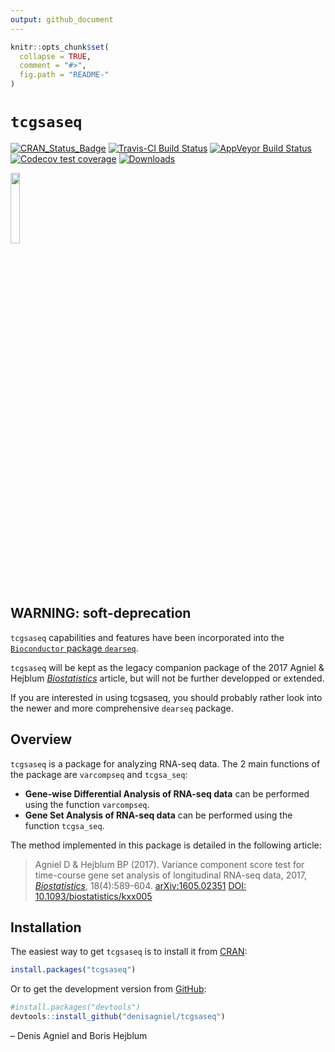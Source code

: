 ```yaml
---
output: github_document
---
```


<!-- README.md is generated from README.Rmd. Please edit that file -->

```r
knitr::opts_chunk$set(
  collapse = TRUE,
  comment = "#>",
  fig.path = "README-"
)
```

# `tcgsaseq`

[![CRAN_Status_Badge](http://www.r-pkg.org/badges/version/tcgsaseq)](https://cran.r-project.org/package=tcgsaseq)
[![Travis-CI Build Status](https://travis-ci.org/denisagniel/tcgsaseq.svg?branch=master)](https://travis-ci.org/denisagniel/tcgsaseq)
[![AppVeyor Build Status](https://ci.appveyor.com/api/projects/status/github/denisagniel/tcgsaseq?branch=master&svg=true)](https://ci.appveyor.com/project/denisagniel/tcgsaseq)
[![Codecov test coverage](https://codecov.io/gh/denisagniel/tcgsaseq/branch/master/graph/badge.svg)](https://codecov.io/gh/denisagniel/tcgsaseq?branch=master)
[![Downloads](https://cranlogs.r-pkg.org/badges/tcgsaseq?color=blue)](https://www.r-pkg.org/pkg/tcgsaseq)

<img src="man/figures/lifecycle-soft-deprecated.svg" width="17%" />

## WARNING: soft-deprecation

`tcgsaseq` capabilities and features have been incorporated into the [`Bioconductor` package `dearseq`](https://bioconductor.org/packages/release/bioc/html/dearseq.html).

`tcgsaseq` will be kept as the legacy companion package of the 2017 Agniel & Hejblum [*Biostatistics*](https://academic.oup.com/biostatistics/article-abstract/18/4/589/3065599) article, but will not be further developped or extended.

If you are interested in using tcgsaseq, you should probably rather look into the newer and more comprehensive  `dearseq` package.


## Overview

`tcgsaseq` is a package for analyzing RNA-seq data. The 2 main functions of the package are `varcompseq` and `tcgsa_seq`: 

* **Gene-wise Differential Analysis of RNA-seq data** can be performed using the function `varcompseq`. 
* **Gene Set Analysis of RNA-seq data** can be performed using the function `tcgsa_seq`. 

The method implemented in this package is detailed in the following article:

> Agniel D & Hejblum BP (2017). Variance component score test for time-course gene set analysis of longitudinal RNA-seq data, 2017, [*Biostatistics*](https://academic.oup.com/biostatistics/article-abstract/18/4/589/3065599), 18(4):589-604. [arXiv:1605.02351](https://arxiv.org/abs/1605.02351v4) [DOI: 10.1093/biostatistics/kxx005](https://doi.org/10.1093/biostatistics/kxx005)


## Installation


The easiest way to get `tcgsaseq` is to install it from [CRAN](https://cran.r-project.org/package=tcgsaseq):
```r
install.packages("tcgsaseq")
```

Or to get the development version from [GitHub](https://github.com/denisagniel/tcgsaseq):
```r
#install.packages("devtools")
devtools::install_github("denisagniel/tcgsaseq")
```

 -- Denis Agniel and Boris Hejblum
